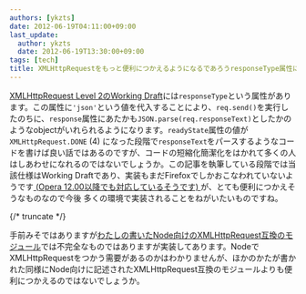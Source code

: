 ```yaml
---
authors: [ykzts]
date: 2012-06-19T04:11:00+09:00
last_update:
  author: ykzts
  date: 2012-06-19T13:30:00+09:00
tags: [tech]
title: XMLHttpRequestをもっと便利につかえるようになるであろうresponseType属性について
---
```


[XMLHttpRequest Level 2のWorking Draft](http://www.w3.org/TR/2012/WD-XMLHttpRequest-20120117/)には`responseType`という属性があります。この属性に`'json'`という値を代入することにより、`req.send()`を実行したのちに、`response`属性にあたかも`JSON.parse(req.responseText)`としたかのようなobjectがいれられるようになります。`readyState`属性の値が`XMLHttpRequest.DONE` (4) になった段階で`responseText`をパースするようなコードを書けば良い話ではあるのですが、コードの短縮化簡潔化をはかれて多くの人はしあわせになれるのではないでしょうか。この記事を執筆している段階では当該仕様はWorking Draftであり、実装もまだFirefoxでしかおこなわれていないようです<ins datetime="2012-06-19T13:30:00+09:00"> ([Opera 12.00以降でも対応している](http://syoichi.tumblr.com/post/25413263431)そうです) </ins>が、とても便利につかえそうなものなので今後 多くの環境で実装されることをねがいたいものですね。

{/* truncate */}

手前みそではありますが[わたしの書いたNode向けのXMLHttpRequest互換のモジュール](https://github.com/ykzts/node-xmlhttprequest)では不完全なものではありますが実装してあります。NodeでXMLHttpRequestをつかう需要があるのかはわかりませんが、ほかのかたが書かれた同様にNode向けに記述されたXMLHttpRequest互換のモジュールよりも便利につかえるのではないでしょうか。
